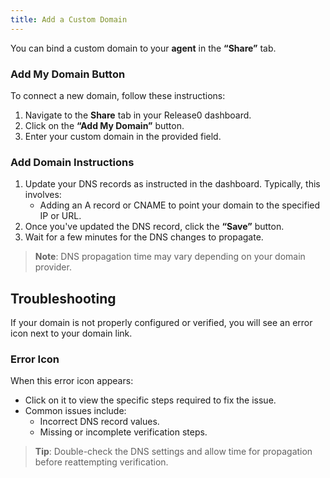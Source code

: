 ```yaml
---
title: Add a Custom Domain
---
```


You can bind a custom domain to your **agent** in the **“Share”** tab.

### Add My Domain Button

To connect a new domain, follow these instructions:

1. Navigate to the **Share** tab in your Release0 dashboard.
2. Click on the **“Add My Domain”** button.
3. Enter your custom domain in the provided field.

### Add Domain Instructions

1. Update your DNS records as instructed in the dashboard. Typically, this involves:
   - Adding an A record or CNAME to point your domain to the specified IP or URL.
2. Once you've updated the DNS record, click the **“Save”** button.
3. Wait for a few minutes for the DNS changes to propagate.

> **Note**: DNS propagation time may vary depending on your domain provider.

## Troubleshooting

If your domain is not properly configured or verified, you will see an error icon next to your domain link.

### Error Icon

When this error icon appears:

- Click on it to view the specific steps required to fix the issue.
- Common issues include:
  - Incorrect DNS record values.
  - Missing or incomplete verification steps.

> **Tip**: Double-check the DNS settings and allow time for propagation before reattempting verification.
